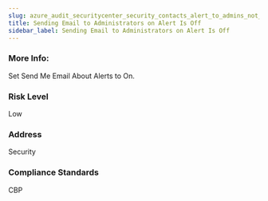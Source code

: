```yaml
---
slug: azure_audit_securitycenter_security_contacts_alert_to_admins_not_set
title: Sending Email to Administrators on Alert Is Off
sidebar_label: Sending Email to Administrators on Alert Is Off
---
```


### More Info:

Set Send Me Email About Alerts to On.

### Risk Level

Low

### Address

Security

### Compliance Standards

CBP

